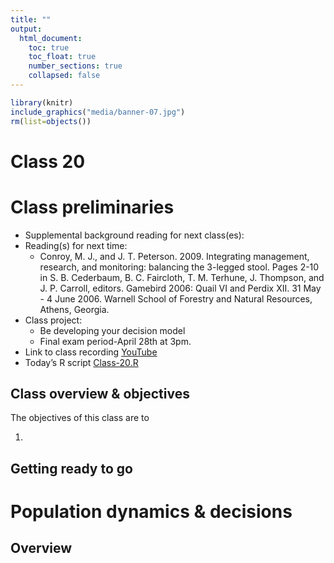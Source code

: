 ```yaml
---
title: ""
output:
  html_document:
    toc: true
    toc_float: true
    number_sections: true   
    collapsed: false
---
```


 <!--


rmarkdown::render_site("Class-19.Rmd")# build website

source("_build.R")
build("Class-19",bld="PAGE",docs=TRUE) # bld = PAGE,ENTIRE,SCRIPT

# PURL THIS SHIT & MOVE FILES TO DOCS
build("Class-19",bld="SCRIPT",docs=TRUE) # bld = PAGE,ENTIRE,SCRIPT

source("_build.R");build("Class-19",bld="PAGE",docs=TRUE)# bld = PAGE,ENTIRE,SCRIPT

-->


```r
library(knitr)
include_graphics("media/banner-07.jpg")
rm(list=objects())
```


# Class 20 {-}

# Class preliminaries

* Supplemental background reading for next class(es):
<!--
********** add some reading
-->
* Reading(s) for next time:
    * Conroy, M. J., and J. T. Peterson. 2009. Integrating management, research, and monitoring: balancing the 3-legged stool. Pages 2-10 in S. B. Cederbaum, B. C. Faircloth, T. M. Terhune, J. Thompson, and J. P. Carroll, editors. Gamebird 2006: Quail VI and Perdix XII. 31 May - 4 June 2006. Warnell School of Forestry and Natural Resources, Athens, Georgia.
* Class project: 
    * Be developing your decision model
    * Final exam period-April 28th at 3pm.
* Link to class recording  [YouTube]()
* Today's R script [Class-20.R](scripts/Class-20.R)

## Class overview & objectives 

The objectives of this class are to

1. 

## Getting ready to go


# Population dynamics & decisions

## Overview

